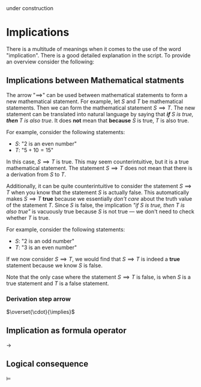 

<Callout type="warning" emoji="🚧">
  under construction
</Callout>

# Implications

There is a multitude of meanings when it comes to the use of the word "implication". There is a good detailed explanation in the script.
To provide an overview consider the following:


## Implications between Mathematical statments

The arrow "$\implies$" can be used between mathematical statements to form a new mathematical statement. For example, let $S$ and $T$ be mathematical statements. Then we can form the mathematical statement $S \implies T$. The new statement can be translated into natural language by saying that ***if** $S$ is true, **then** $T$ is also true*. It does **not** mean that **because** $S$ is true, $T$ is also true.

For example, consider the following statements:
- $S$: "$2$ is an even number"
- $T$: "$5 + 10 = 15$"

In this case, $S \implies T$ is true. This may seem counterintuitive, but it is a true mathematical statement. The statement $S \implies T$ does not mean that there is a derivation from $S$ to $T$.

Additionally, it can be quite counterintuitive to consider the statement $S \implies T$ when you know that the statement $S$ is actually false. This automatically makes $S \implies T$ **true** because we essentially *don't care* about the truth value of the statement $T$. Since $S$ is false, the implication *"if $S$ is true, then $T$ is also true"* is vacuously true because $S$ is not true — we don't need to check whether $T$ is true.

For example, consider the following statements:
- $S$: "$2$ is an odd number"
- $T$: "$3$ is an even number"

If we now consider $S \implies T$, we would find that $S \implies T$ is indeed a **true** statement because we know $S$ is false.

Note that the only case where the statement $S \implies T$ is false, is when $S$ is a true statement and $T$ is a false statement.

### Derivation step arrow
$\overset{\cdot}{\implies}$

## Implication as formula operator


$\to$

## Logical consequence

$\vDash$
